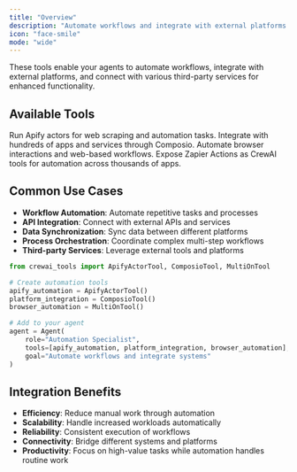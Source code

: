 ```yaml
---
title: "Overview"
description: "Automate workflows and integrate with external platforms and services"
icon: "face-smile"
mode: "wide"
---
```


These tools enable your agents to automate workflows, integrate with external platforms, and connect with various third-party services for enhanced functionality.

## **Available Tools**

<CardGroup cols={2}>
  <Card title="Apify Actor Tool" icon="spider" href="/en/tools/automation/apifyactorstool">
    Run Apify actors for web scraping and automation tasks.
  </Card>

  <Card title="Composio Tool" icon="puzzle-piece" href="/en/tools/automation/composiotool">
    Integrate with hundreds of apps and services through Composio.
  </Card>

  <Card title="Multion Tool" icon="window-restore" href="/en/tools/automation/multiontool">
    Automate browser interactions and web-based workflows.
  </Card>

  <Card title="Zapier Actions Adapter" icon="bolt" href="/en/tools/automation/zapieractionstool">
    Expose Zapier Actions as CrewAI tools for automation across thousands of apps.
  </Card>
</CardGroup>

## **Common Use Cases**

- **Workflow Automation**: Automate repetitive tasks and processes
- **API Integration**: Connect with external APIs and services
- **Data Synchronization**: Sync data between different platforms
- **Process Orchestration**: Coordinate complex multi-step workflows
- **Third-party Services**: Leverage external tools and platforms

```python
from crewai_tools import ApifyActorTool, ComposioTool, MultiOnTool

# Create automation tools
apify_automation = ApifyActorTool()
platform_integration = ComposioTool()
browser_automation = MultiOnTool()

# Add to your agent
agent = Agent(
    role="Automation Specialist",
    tools=[apify_automation, platform_integration, browser_automation],
    goal="Automate workflows and integrate systems"
)
```

## **Integration Benefits**

- **Efficiency**: Reduce manual work through automation
- **Scalability**: Handle increased workloads automatically
- **Reliability**: Consistent execution of workflows
- **Connectivity**: Bridge different systems and platforms
- **Productivity**: Focus on high-value tasks while automation handles routine work
